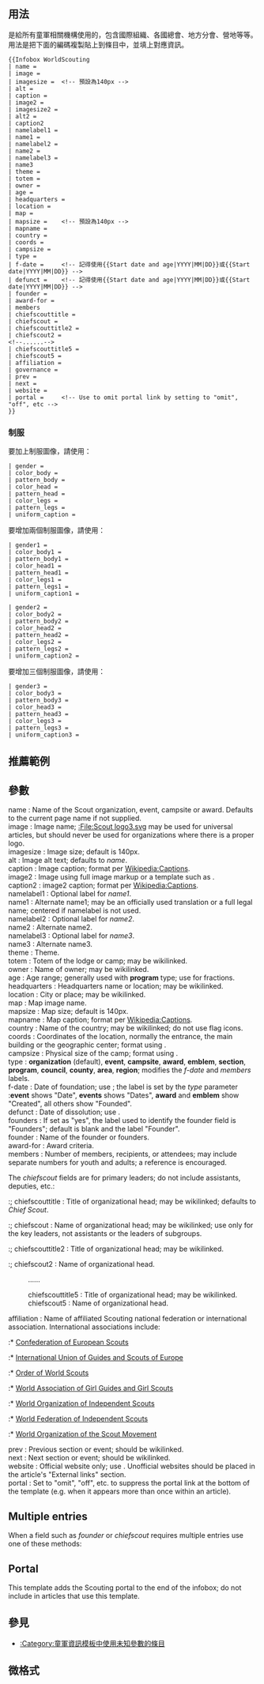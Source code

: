 {{Documentation subpage}}
{{Generic template demo
 |name |image |imagesize={{{imagesize}}}'''否則140px'''|alt |caption |image2 |imagesize2={{{imagesize2}}}<br/> |alt2 |caption2
 |namelabel1 |name1 |namelabel2 |name2 |namelabel3 |name3
 |theme |totem |owner |age |headquarters |location |map |mapsize={{{mapsize}}}'''否則140px'''|mapname 
 |country |coords |campsize |type |f-date |defunct |founder |award-for |members
 |chiefscouttitle |chiefscout |chiefscouttitle2 |chiefscout2 |chiefscouttitle3=...... |chiefscout3=...... |chiefscouttitle5 |chiefscout5
 |affiliation |governance |prev |next |website
}}

==用法==
{{tl|Infobox WorldScouting}}是給所有童軍相關機構使用的，包含國際組織、各國總會、地方分會、營地等等。用法是把下面的編碼複製貼上到條目中，並填上對應資訊。

<pre style="overflow:auto;">
{{Infobox WorldScouting
| name = 
| image = 
| imagesize =  <!-- 預設為140px -->
| alt = 
| caption = 
| image2 = 
| imagesize2 = 
| alt2 = 
| caption2
| namelabel1 = 
| name1 = 
| namelabel2 = 
| name2 = 
| namelabel3 = 
| name3
| theme = 
| totem = 
| owner = 
| age = 
| headquarters = 
| location = 
| map = 
| mapsize =    <!-- 預設為140px -->
| mapname = 
| country = 
| coords = 
| campsize = 
| type = 
| f-date =     <!-- 記得使用{{Start date and age|YYYY|MM|DD}}或{{Start date|YYYY|MM|DD}} -->
| defunct =    <!-- 記得使用{{Start date and age|YYYY|MM|DD}}或{{Start date|YYYY|MM|DD}} -->
| founder = 
| award-for = 
| members
| chiefscouttitle = 
| chiefscout = 
| chiefscouttitle2 = 
| chiefscout2 = 
<!--......-->
| chiefscouttitle5 = 
| chiefscout5 = 
| affiliation = 
| governance = 
| prev = 
| next = 
| website = 
| portal =     <!-- Use to omit portal link by setting to "omit", "off", etc -->
}}
</pre>

===制服===
要加上制服圖像，請使用： 
<pre>
| gender =
| color_body = 
| pattern_body = 
| color_head = 
| pattern_head = 
| color_legs = 
| pattern_legs = 
| uniform_caption = 
</pre>
要增加兩個制服圖像，請使用：
<pre>
| gender1 =
| color_body1 = 
| pattern_body1 = 
| color_head1 = 
| pattern_head1 = 
| color_legs1 = 
| pattern_legs1 = 
| uniform_caption1 = 
</pre><pre>
| gender2 =
| color_body2 = 
| pattern_body2 = 
| color_head2 = 
| pattern_head2 = 
| color_legs2 = 
| pattern_legs2 = 
| uniform_caption2 = 
</pre>
要增加三個制服圖像，請使用：
<pre>
| gender3 =
| color_body3 = 
| pattern_body3 = 
| color_head3 = 
| pattern_head3 = 
| color_legs3 = 
| pattern_legs3 = 
| uniform_caption3 = 
</pre>

== 推薦範例 ==

{{Hidden
| style = width:50%;border:1px solid black;
| header = BSA council
| content = 
<pre>
 {{Infobox WorldScouting
  | name = 
  | image = 
  | type = council
  | owner = [[美國童軍]]
  | headquarters = 
  | location = 
  | country = 美國
  | coords = 
  | f-date = 
  | defunct = 
  | founder = 
  | members = 
  | chiefscouttitle = President
  | chiefscout = 
  | chiefscouttitle2 = Council Commissioner
  | chiefscout2 = 
  | chiefscouttitle3 = Scout Executive
  | chiefscout3 = 
  | website = 
 }}
</pre>
}}

{{Hidden
 | style = border:1px solid black; width: 50%;
 | header = BSA camp — used in council article
 | content =
<pre>
 {{Infobox WorldScouting
  | name = 
  | image = 
  | type = campsite
  | location = 
  | coords = 
  | campsize = 
  | f-date = 
  | defunct = 
  | founder = 
  | members = 
  | chiefscouttitle = Ranger
  | chiefscout = 
  | chiefscouttitle2 = 
  | chiefscout2 = 
  | chiefscouttitle3 = 
  | chiefscout3 = 
  | website = 
  | portal = omit
 }}
</pre>
}}

{{Hidden
| style = width:50%;border:1px solid black;
| header = BSA lodge — used in council article
| content =
<pre>
 {{Infobox WorldScouting
  | name = 
  | image = 
  | totem = 
  | location = 
  | coords = 
  | f-date = 
  | defunct = 
  | founders = 
  | founder = 
  | members = 
  | chiefscouttitle = Lodge Chief
  | chiefscout = 
  | chiefscouttitle2 = Lodge Adviser
  | chiefscout2 = 
  | chiefscouttitle3 = Staff Adviser
  | chiefscout3 = 
  | website = 
  | portal = omit
 }}
</pre>
}}

== 參數 ==

; name       : Name of the Scout organization, event, campsite or award. Defaults to the current page name if not supplied.
; image      : Image name; [[:File:Scout logo3.svg]] may be used for universal articles, but should never be used for organizations where there is a proper logo.
; imagesize  : Image size; default is 140px.
; alt        : Image alt text; defaults to ''name''.
; caption    : Image caption; format per [[Wikipedia:Captions]].
; image2     : Image using full image markup or a template such as {{tl|multiple image}}.
; caption2   : image2 caption; format per [[Wikipedia:Captions]].
; namelabel1 : Optional label for ''name1''.
; name1      : Alternate name1; may be an officially used translation or a full legal name; centered if namelabel is not used.
; namelabel2 : Optional label for ''name2''.
; name2      : Alternate name2.
; namelabel3 : Optional label for ''name3''.
; name3      : Alternate name3.
; theme      : Theme.
; totem      : Totem of the lodge or camp; may be wikilinked.
; owner      : Name of owner; may be wikilinked.
; age        : Age range; generally used with '''program''' type; use {{tl|frac}} for fractions.
; headquarters : Headquarters name or location; may be wikilinked.
; location   : City or place; may be wikilinked.
; map        : Map image name.
; mapsize    : Map size; default is 140px.
; mapname    : Map caption; format per [[Wikipedia:Captions]].
; country    : Name of the country; may be wikilinked; do not use flag icons.
; coords     : Coordinates of the location, normally the entrance, the main building or the geographic center; format using {{tl|coord}}.
; campsize   : Physical size of the camp; format using {{tl|convert}}.
; type       : '''organization''' (default), '''event''', '''campsite''', '''award''', '''emblem''', '''section''', '''program''', '''council''', '''county''', '''area''', '''region'''; modifies the ''f-date'' and ''members'' labels.
; f-date     : Date of foundation; use {{tl|start date}}; the label is set by the ''type'' parameter :'''event''' shows "Date", '''events''' shows "Dates", '''award''' and '''emblem''' show "Created", all others show "Founded".
; defunct    : Date of dissolution; use {{tl|end date}}.
; founders   : If set as "yes", the label used to identify the founder field is "Founders"; default is blank and the label "Founder".
; founder    : Name of the founder or founders.
; award-for  : Award criteria.
; members    : Number of members, recipients, or attendees; may include separate numbers for youth and adults; a reference is encouraged.

The ''chiefscout'' fields are for primary leaders; do not include assistants, deputies, etc.:
:; chiefscouttitle : Title of organizational head; may be wikilinked; defaults to ''Chief Scout''.
:; chiefscout : Name of organizational head; may be wikilinked; use only for the key leaders, not assistants or the leaders of subgroups.
:; chiefscouttitle2 : Title of organizational head; may be wikilinked.
:; chiefscout2 : Name of organizational head.
:......
:; chiefscouttitle5 : Title of organizational head; may be wikilinked.
:; chiefscout5 : Name of organizational head.

; affiliation : Name of affiliated Scouting national federation or international association. International associations include:
:* [[Confederation of European Scouts]]
:* [[International Union of Guides and Scouts of Europe]]
:* [[Order of World Scouts]]
:* [[World Association of Girl Guides and Girl Scouts]]
:* [[World Organization of Independent Scouts]]
:* [[World Federation of Independent Scouts]]
:* [[World Organization of the Scout Movement]]

; prev    : Previous section or event; should be wikilinked.
; next    : Next section or event; should be wikilinked.
; website : Official website only; use {{tl|URL}}. Unofficial websites should be placed in the article's "External links" section.
; portal  : Set to "omit", "off", etc. to suppress the portal link at the bottom of the template (e.g. when it appears more than once within an article).

== Multiple entries ==

When a field such as <var>founder</var> or <var>chiefscout</var> requires multiple entries use one of these methods:

{{Markup
 | <nowiki>
{{Infobox WorldScouting
| name = Test
| affiliation = {{plainlist|
* [[World Association of Girl Guides and Girl Scouts]]
* [[World Organization of the Scout Movement]]
}}
}}
</nowiki>
 | {{Infobox WorldScouting
    | name = Test
    | affiliation = {{plainlist|
* [[World Association of Girl Guides and Girl Scouts]]
* [[World Organization of the Scout Movement]]
}}
   }}
}}

{{Markup
 | title = Horizontal list
 | <nowiki>
{{Infobox WorldScouting
| name = Test
| affiliation = {{flatlist|
* [[World Association of Girl Guides and Girl Scouts]]
* [[World Organization of the Scout Movement]]
}}
}}
</nowiki>
 | {{Infobox WorldScouting
    | name = Test
    | affiliation = {{flatlist|
* [[World Association of Girl Guides and Girl Scouts]]
* [[World Organization of the Scout Movement]]
}}
   }}
}}

{{Markup
 |title = Bulleted list
 | <nowiki>
{{Infobox WorldScouting
| name = Test
| affiliation = 
* [[World Association of Girl Guides and Girl Scouts]]
* [[World Organization of the Scout Movement]]
}}
</nowiki>
 | {{Infobox WorldScouting
    | name = Test
    | affiliation = 
* [[World Association of Girl Guides and Girl Scouts]]
* [[World Organization of the Scout Movement]]
   }}
}}

== Portal ==
This template adds the Scouting portal to the end of the infobox; do not include {{tlx|portal|Scouting}} in articles that use this template.

== 參見 ==
* [[:Category:童軍資訊模板中使用未知參數的條目]]

== 微格式 ==
{{UF-hcard-org}}

<includeonly>
{{basepage subpage|
[[Category:童軍專題模板]]
}}
</includeonly>